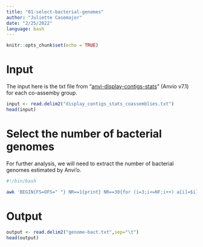 ```yaml
---
title: "01-select-bacterial-genomes"
author: "Juliette Casemajor"
date: "2/25/2022"
language: bash
---
```


```r
knitr::opts_chunk$set(echo = TRUE)
```

# Input

The input here is the txt file from "[anvi-display-contigs-stats](https://anvio.org/help/main/programs/anvi-display-contigs-stats/)" (Anvio v7.1) for each co-assemby group.

```r
input <- read.delim2("display_contigs_stats_coassemblies.txt")
head(input)
```

# Select the number of bacterial genomes

For further analysis, we will need to extract the number of bacterial genomes estimated by Anvi'o.

```bash
#!/bin/bash

awk 'BEGIN{FS=OFS=" "} NR==1{print} NR==30{for (i=3;i<=NF;i++) a[i]=$i} END{printf "genome_bact" OFS; for (i=1; i<=NF;i++) printf a[i] OFS; printf "\n"}' $* > genome-bact.txt
```

# Output
```r
output <- read.delim2("genome-bact.txt",sep="\t")
head(output)
```


